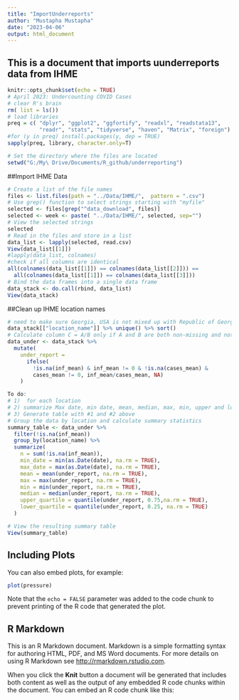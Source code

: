```yaml
---
title: "ImportUnderreports"
author: "Mustapha Mustapha"
date: "2023-04-06"
output: html_document
---
```

## This is a document that imports uunderreports data from IHME

```r
knitr::opts_chunk$set(echo = TRUE)
# April 2023: Undercounting COVID Cases
# clear R's brain
rm( list = ls())
# load libraries
preq = c( "dplyr", "ggplot2", "ggfortify", "readxl", "readstata13", 
          "readr", "stats", "tidyverse", "haven", "Matrix", "foreign")
#for (y in preq) install.packages(y, dep = TRUE)
sapply(preq, library, character.only=T)

# Set the directory where the files are located
setwd("G:/My\ Drive/Documents/R_github/underreporting")
```

##Import IHME Data
```r
# Create a list of the file names
files <- list.files(path = "../Data/IHME/",  pattern = ".csv")
# Use grep() function to select strings starting with "myfile"
selected <- files[grep("^data_download", files)]
selected <- week <- paste( "../Data/IHME/", selected, sep="")
# View the selected strings
selected
# Read in the files and store in a list
data_list <- lapply(selected, read.csv)
View(data_list[[1]])
#lapply(data_list, colnames)
#check if all columns are identical
all(colnames(data_list[[1]]) == colnames(data_list[[2]])) ==
  all(colnames(data_list[[1]]) == colnames(data_list[[3]]))
# Bind the data frames into a single data frame
data_stack <- do.call(rbind, data_list)
View(data_stack)
```

##Clean up IHME location names
```r
# need to make sure Georgia, USA is not mixed up with Republic of Georgia
data_stack[["location_name"]] %>% unique() %>% sort()
# Calculate column C = A/B only if A and B are both non-missing and not zero
data_under <- data_stack %>%
  mutate(
    under_report = 
      ifelse(
        !is.na(inf_mean) & inf_mean != 0 & !is.na(cases_mean) & 
        cases_mean != 0, inf_mean/cases_mean, NA)
    )


```
```r
To do:
# 1)  for each location
# 2) summarize Max date, min date, mean, median, max, min, upper and lower quartile for each location
# 3) Generate table with #1 and #2 above
# Group the data by location and calculate summary statistics
summary_table <- data_under %>% 
  filter(!is.na(inf_mean))
  group_by(location_name) %>%
  summarize(
    n = sum(!is.na(inf_mean)),
    min_date = min(as.Date(date), na.rm = TRUE),
    max_date = max(as.Date(date), na.rm = TRUE),
    mean = mean(under_report, na.rm = TRUE),
    max = max(under_report, na.rm = TRUE),
    min = min(under_report, na.rm = TRUE),
    median = median(under_report, na.rm = TRUE),
    upper_quartile = quantile(under_report, 0.75,na.rm = TRUE),
    lower_quartile = quantile(under_report, 0.25, na.rm = TRUE)
  )

# View the resulting summary table
View(summary_table)
```

## Including Plots



You can also embed plots, for example:

```r
plot(pressure)
```

Note that the `echo = FALSE` parameter was added to the code chunk to prevent printing of the R code that generated the plot.


## R Markdown

This is an R Markdown document. Markdown is a simple formatting syntax for authoring HTML, PDF, and MS Word documents. For more details on using R Markdown see <http://rmarkdown.rstudio.com>.

When you click the **Knit** button a document will be generated that includes both content as well as the output of any embedded R code chunks within the document. You can embed an R code chunk like this:
